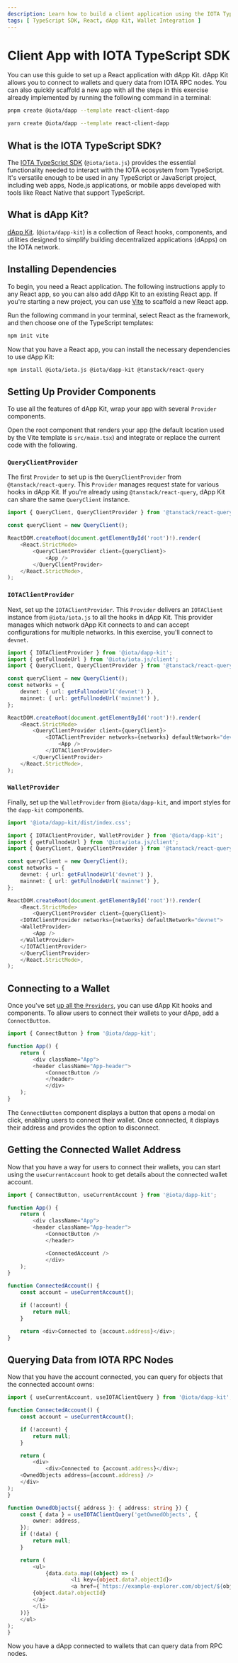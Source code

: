 ```yaml
---
description: Learn how to build a client application using the IOTA TypeScript SDK and dApp Kit in a React environment.
tags: [ TypeScript SDK, React, dApp Kit, Wallet Integration ]
---
```



# Client App with IOTA TypeScript SDK

You can use this guide to set up a React application with dApp Kit. dApp Kit allows you to connect to wallets and query
data from IOTA RPC nodes. You can also quickly scaffold a new app with all the steps in this exercise already
implemented by running the following command in a terminal:

<InfoPnpmRequired />

<Tabs groupId="package-manager">
<TabItem value="pnpm" label="pnpm">

```bash
pnpm create @iota/dapp --template react-client-dapp
```

</TabItem>
<TabItem value="yarn" label="Yarn">

```bash
yarn create @iota/dapp --template react-client-dapp
```

</TabItem>
</Tabs>

## What is the IOTA TypeScript SDK?

The [IOTA TypeScript SDK](../../references/ts-sdk/typescript/index.mdx) (`@iota/iota.js`) provides the essential
functionality needed to interact with the IOTA
ecosystem from TypeScript. It's versatile enough to be used in any TypeScript or JavaScript project, including web apps,
Node.js applications, or mobile apps developed with tools like React Native that support TypeScript.

## What is dApp Kit?

[dApp Kit](../../references/ts-sdk/dapp-kit/index.mdx). (`@iota/dapp-kit`) is a collection of React hooks, components,
and utilities designed to simplify building
decentralized applications (dApps) on the IOTA network.

## Installing Dependencies

To begin, you need a React application. The following instructions apply to any React app, so you can also add dApp Kit
to an existing React app. If you're starting a new project, you can use [Vite](https://vitejs.dev/) to scaffold a new
React app.

Run the following command in your terminal, select React as the framework, and then choose one of the TypeScript
templates:

```bash npm2yarn
npm init vite
```
Now that you have a React app, you can install the necessary dependencies to use dApp Kit:

```bash npm2yarn
npm install @iota/iota.js @iota/dapp-kit @tanstack/react-query
```

## Setting Up Provider Components

To use all the features of dApp Kit, wrap your app with several `Provider` components.

Open the root component that renders your app (the default location used by the Vite template is `src/main.tsx`) and
integrate or replace the current code with the following.

### `QueryClientProvider`

The first `Provider` to set up is the `QueryClientProvider` from `@tanstack/react-query`. This `Provider` manages
request state for various hooks in dApp Kit. If you're already using `@tanstack/react-query`, dApp Kit can share the
same `QueryClient` instance.

```ts
import { QueryClient, QueryClientProvider } from '@tanstack/react-query';

const queryClient = new QueryClient();

ReactDOM.createRoot(document.getElementById('root')!).render(
	<React.StrictMode>
		<QueryClientProvider client={queryClient}>
			<App />
		</QueryClientProvider>
	</React.StrictMode>,
);
```

### `IOTAClientProvider`

Next, set up the `IOTAClientProvider`. This `Provider` delivers an `IOTAClient` instance from `@iota/iota.js` to all the
hooks in dApp Kit. This provider manages which network dApp Kit connects to and can accept configurations for multiple
networks. In this exercise, you'll connect to `devnet`.

```ts
import { IOTAClientProvider } from '@iota/dapp-kit';
import { getFullnodeUrl } from '@iota/iota.js/client';
import { QueryClient, QueryClientProvider } from '@tanstack/react-query';

const queryClient = new QueryClient();
const networks = {
	devnet: { url: getFullnodeUrl('devnet') },
	mainnet: { url: getFullnodeUrl('mainnet') },
};

ReactDOM.createRoot(document.getElementById('root')!).render(
	<React.StrictMode>
		<QueryClientProvider client={queryClient}>
			<IOTAClientProvider networks={networks} defaultNetwork="devnet">
				<App />
			</IOTAClientProvider>
		</QueryClientProvider>
	</React.StrictMode>,
);
```


### `WalletProvider`

Finally, set up the `WalletProvider` from `@iota/dapp-kit`, and import styles for the `dapp-kit` components.

```ts
import '@iota/dapp-kit/dist/index.css';

import { IOTAClientProvider, WalletProvider } from '@iota/dapp-kit';
import { getFullnodeUrl } from '@iota/iota.js/client';
import { QueryClient, QueryClientProvider } from '@tanstack/react-query';

const queryClient = new QueryClient();
const networks = {
    devnet: { url: getFullnodeUrl('devnet') },
    mainnet: { url: getFullnodeUrl('mainnet') },
};

ReactDOM.createRoot(document.getElementById('root')!).render(
    <React.StrictMode>
        <QueryClientProvider client={queryClient}>
    <IOTAClientProvider networks={networks} defaultNetwork="devnet">
    <WalletProvider>
        <App />
    </WalletProvider>
    </IOTAClientProvider>
    </QueryClientProvider>
    </React.StrictMode>,
);
```

## Connecting to a Wallet

Once you've set [up all the `Providers`](#setting-up-provider-components), you can use dApp Kit hooks and components. To
allow users to connect their wallets to your dApp, add a `ConnectButton`.

```ts
import { ConnectButton } from '@iota/dapp-kit';

function App() {
    return (
        <div className="App">
        <header className="App-header">
            <ConnectButton />
            </header>
            </div>
    );
}
```

The `ConnectButton` component displays a button that opens a modal on click, enabling users to connect their wallet.
Once connected, it displays their address and provides the option to disconnect.

## Getting the Connected Wallet Address

Now that you have a way for users to connect their wallets, you can start using the `useCurrentAccount` hook to get
details about the connected wallet account.

```ts
import { ConnectButton, useCurrentAccount } from '@iota/dapp-kit';

function App() {
    return (
        <div className="App">
        <header className="App-header">
            <ConnectButton />
            </header>

            <ConnectedAccount />
            </div>
    );
}

function ConnectedAccount() {
    const account = useCurrentAccount();

    if (!account) {
        return null;
    }

    return <div>Connected to {account.address}</div>;
}
```

## Querying Data from IOTA RPC Nodes

Now that you have the account connected, you can query for objects that the connected account owns:

```ts
import { useCurrentAccount, useIOTAClientQuery } from '@iota/dapp-kit';

function ConnectedAccount() {
    const account = useCurrentAccount();

    if (!account) {
        return null;
    }

    return (
        <div>
            <div>Connected to {account.address}</div>;
    <OwnedObjects address={account.address} />
    </div>
);
}

function OwnedObjects({ address }: { address: string }) {
    const { data } = useIOTAClientQuery('getOwnedObjects', {
        owner: address,
    });
    if (!data) {
        return null;
    }

    return (
        <ul>
            {data.data.map((object) => (
                    <li key={object.data?.objectId}>
                    <a href={`https://example-explorer.com/object/${object.data?.objectId}`}>
        {object.data?.objectId}
        </a>
        </li>
    ))}
    </ul>
);
}
```

Now you have a dApp connected to wallets that can query data from RPC nodes.

